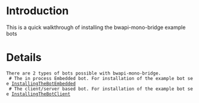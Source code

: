 = Introduction =

This is a quick walkthrough of installing the bwapi-mono-bridge example bots 


= Details =

 There are 2 types of bots possible with bwapi-mono-bridge.
  # The in process Embedded bot. For installation of the example bot see [[InstallingTheBotEmbedded]]
  # The client/server based bot. For installation of the example bot see [[InstallingTheBotClient]]
